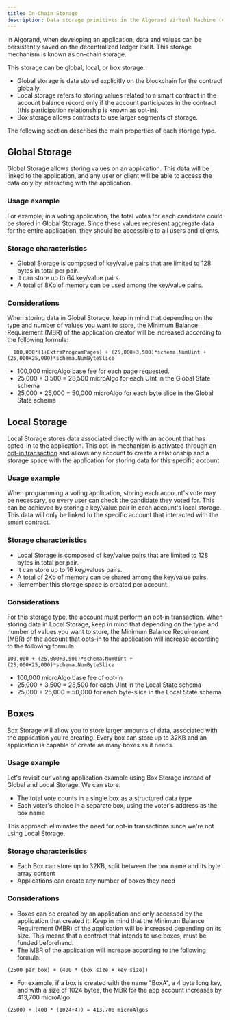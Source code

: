```yaml
---
title: On-Chain Storage
description: Data storage primitives in the Algorand Virtual Machine (AVM)
---
```



In Algorand, when developing an application, data and values can be persistently saved on the decentralized ledger itself. This storage mechanism is known as on-chain storage.

This storage can be global, local, or box storage.

- Global storage is data stored explicitly on the blockchain for the contract globally.
- Local storage refers to storing values related to a smart contract in the account balance record only if the account participates in the contract (this participation relationship is known as opt-in).
- Box storage allows contracts to use larger segments of storage.

The following section describes the main properties of each storage type.

## Global Storage

Global Storage allows storing values on an application. This data will be linked to the application, and any user or client will be able to access the data only by interacting with the application.

### Usage example

For example, in a voting application, the total votes for each candidate could be stored in Global Storage. Since these values represent aggregate data for the entire application, they should be accessible to all users and clients.

### Storage characteristics

- Global Storage is composed of key/value pairs that are limited to 128 bytes in total per pair.
- It can store up to 64 key/value pairs.
- A total of 8Kb of memory can be used among the key/value pairs.

### Considerations

When storing data in Global Storage, keep in mind that depending on the type and number of values you want to store, the Minimum Balance Requirement (MBR) of the application creator will be increased according to the following formula:

```shell showLineNumbers=false frame=none
  100,000*(1+ExtraProgramPages) + (25,000+3,500)*schema.NumUint + (25,000+25,000)*schema.NumByteSlice
```

- 100,000 microAlgo base fee for each page requested.
- 25,000 + 3,500 = 28,500 microAlgo for each UInt in the Global State schema
- 25,000 + 25,000 = 50,000 microAlgo for each byte slice in the Global State schema

<LinkCard
  title='Learn more about Global Storage'
  description='Detailed guide on implementing and managing Global Storage in Algorand smart contracts'
  href='/concepts/smart-contracts/storage/global/'
/>

## Local Storage

Local Storage stores data associated directly with an account that has opted-in to the application. This opt-in mechanism is activated through an [opt-in transaction](concepts/transactions/types#application-opt-in-transaction) and allows any account to create a relationship and a storage space with the application for storing data for this specific account.

### Usage example

When programming a voting application, storing each account's vote may be necessary, so every user can check the candidate they voted for. This can be achieved by storing a key/value pair in each account's local storage. This data will only be linked to the specific account that interacted with the smart contract.

### Storage characteristics

- Local Storage is composed of key/value pairs that are limited to 128 bytes in total per pair.
- It can store up to 16 key/values pairs.
- A total of 2Kb of memory can be shared among the key/value pairs.
- Remember this storage space is created per account.

### Considerations

For this storage type, the account must perform an opt-in transaction.
When storing data in Local Storage, keep in mind that depending on the type and number of values you want to store, the Minimum Balance Requirement (MBR) of the account that opts-in to the application will increase according to the following formula:

```shell showLineNumbers=false frame=none
100,000 + (25,000+3,500)*schema.NumUint + (25,000+25,000)*schema.NumByteSlice
```

- 100,000 microAlgo base fee of opt-in
- 25,000 + 3,500 = 28,500 for each UInt in the Local State schema
- 25,000 + 25,000 = 50,000 for each byte-slice in the Local State schema

<LinkCard
  title='Learn more about Local Storage'
  description='Detailed guide on implementing and managing Local Storage in Algorand smart contracts'
  href='/concepts/smart-contracts/storage/local/'
/>

## Boxes

Box Storage will allow you to store larger amounts of data, associated with the application you're creating. Every box can store up to 32KB and an application is capable of create as many boxes as it needs.

### Usage example

Let's revisit our voting application example using Box Storage instead of Global and Local Storage. We can store:

- The total vote counts in a single box as a structured data type
- Each voter's choice in a separate box, using the voter's address as the box name

This approach eliminates the need for opt-in transactions since we're not using Local Storage.

### Storage characteristics

- Each Box can store up to 32KB, split between the box name and its byte array content
- Applications can create any number of boxes they need

### Considerations

- Boxes can be created by an application and only accessed by the application that created it. Keep in mind that the Minimum Balance Requirement (MBR) of the application will be increased depending on its size. This means that a contract that intends to use boxes, must be funded beforehand.
- The MBR of the application will increase according to the following formula:

```shell showLineNumbers=false frame=none
(2500 per box) + (400 * (box size + key size))
```

- For example, if a box is created with the name "BoxA", a 4 byte long key, and with a size of 1024 bytes, the MBR for the app account increases by 413,700 microAlgo:

```shell showLineNumbers=false frame=none
(2500) + (400 * (1024+4)) = 413,700 microAlgos
```

<LinkCard
  title='Learn more about Box Storage'
  description='Detailed guide on implementing and managing Box Storage in Algorand smart contracts'
  href='/concepts/smart-contracts/storage/box/'
/>

